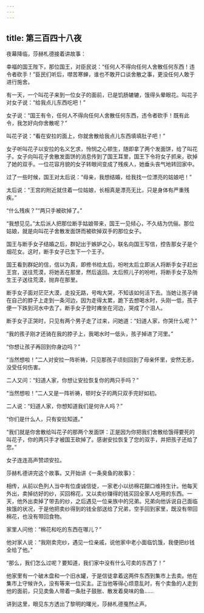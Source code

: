 ```yaml
---
---
---
```

title: 第三百四十八夜
---






夜幕降临，莎赫札德接着讲故事：





幸福的国王陛下，那位国王，对臣民说：“任何人不得向任何人舍散任何东西！违令者砍手！”臣民们听后，噤苦寒蝉，谁也不敢开口谈舍散之事，更没任何人敢于进行施舍。

有一天，一个叫花子来到一位女子的面前，已是饥肠辘辘，饿得头晕眼花。叫花子对女子说：“给我点儿东西吃吧！”

女子说：“国王有令，任何人不得向任何人舍散任何东西，违令者砍手！既有此令，我怎好向你舍散呢？”

叫花子说：“看在安拉的面上，你就舍散给我点儿东西填填肚子吧！”

女子听叫花子以安拉的名义乞求，怜悯之心顿生，随即拿了两个发面饼，给了叫花子。女子向叫花子舍散发面饼的消息传到了国王耳里，国王下令将女子抓来，砍掉了她的双手。一位花容月貌的女子转眼间变成了残疾人，她垂头丧气地转回家中。

过了一些时候，国王对太后说：“母亲，我想结婚，给我找一位漂亮的姑娘吧！”

太后说：“王宫的附近就住着一位姑娘，长相真是漂亮无比，只是身体有严重残疾。”

“什么残疾？”“两只手被砍掉了。”

“我想见见。”太后派人把那位断手姑娘带来，国王一见倾心，不久结为伉俪。那位姑娘，就是向叫花子舍散发面饼而被砍掉双手的那位女子。

国王与断手女子结婚之后，群妃出于嫉妒之心，联名向国王写信，控告那女子是个烟花女。这时，断手女子已生下一个王子。

国王看到群妃的信，信以为真，即修书给太后，吩咐太后立即派人将断手女子赶出王宫，送往荒漠，将她丢在那里，然后返回。太后照儿子的吩咐，将断手女子及所生王子送往荒漠，抛弃在那里。

断手女子面对茫茫大漠，走投无路，号啕大哭，不知该如何活下去。当她让孩子骑在自己的脖子上走到一条河边，因为走得太累，跪下去想喝水时，头刚一低，孩子便一下跌到河水中去了。断手女子登时瘫坐在河边，哭成了个泪人。

断手女子正哭时，只见有两个男子走了过来，问她道：“妇道人家，你哭什么呢？”

“我的孩子刚才还骑在我的脖子上，我喝水时一低头，孩子掉进了河里。”

“你想让孩子再回到你身边吗？”

“当然想啦！”二人对安拉一阵祈祷，只见那孩子顷刻回到了母亲怀里，安然无恙，没受任何伤害。

二人又问：“妇道人家，你想让安拉恢复你的两只手吗？”

“当然想啦！”二人又是一阵祈祷，顿时女子的两只双手完好如初。

二人说：“妇道人家，你想知道我们是何许人吗？”

“你们是什么人，只有安拉知道。”

“我们就是你舍散给叫花子的那两个发面饼：正是因为你把我们舍散给饿得要死的叫花子，你的两只手才被国王砍掉了。感谢安拉恢复了您的双手，并把孩子还给了您。”

女子连连高声赞颂安拉。





莎赫札德讲完这个故事。又开始讲《一条臭鱼的故事》：

相传，从前以色列人当中有位虔诚信徒，一家老小以纺棉花餬口维持生计。他每天外出，卖掉纺好的纱，买回棉花，又以卖纱赚得的钱买回全家人吃用的东西。一天，他外出卖掉了带去的纱，之后遇见一位亲族中的兄弟。兄弟向他诉说自己面临挨饿的状况，于是他把卖纱得到的钱全部送给了兄弟，空手回到家里，既没有带回棉花，也没有带回食物。

家里人问他：“棉花和吃的东西在哪儿？”

他对家人说：“我刚卖完纱，遇见一位亲戚，说他家中老小面临饥饿，我便把纱钱全给了他。”

“那么，我们怎么过呢？要知道，我们家中没有什么可卖的东西了！”

他家里有一个破木盘和一个旧水罐，于是信徒拿着这两件东西到集市上去卖。他在集市上守候许久，没有等来一位买主。正当他等得心烦意乱时，有个卖鱼的人走到他的面前，只见卖鱼人带着一条肚子鼓胀、散发着臭味的鱼……





讲到这里，眼见东方透出了黎明的曙光，莎赫札德戛然止声。